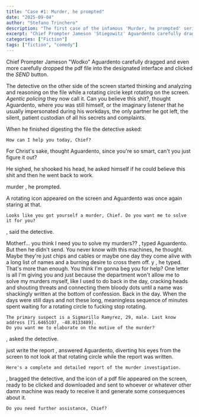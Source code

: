 ```yaml
---
title: "Case #1: Murder, he prompted"
date: "2025-09-04"
author: "Stefano Trinchero"
description: "The first case of the infamous 'Murder, he prompted' series"
excerpt: "Chief Prompter Jameson 'Stiegowitz' Aguardento carefully dragged and even more carefully dropped the pdf file into the designated interface..."
categories: ["Fiction"]
tags: ["fiction", "comedy"]
---
```



Chief Prompter Jameson "Wodko" Aguardento carefully dragged and even more carefully dropped the pdf file into the designated interface and clicked the *SEND* button.

The detective on the other side of the screen started thinking and analyzing and reasoning on the file while a rotating circle kept rotating on the screen. *Agentic policing* they now call it. Can you believe this shit?, thought Aguardento, where *you* was still himself, or the imaginary listener that he usually impersonated during his workdays, the only partner he got left, the silent, patient custodian of all his secrets and complaints.


When he finished digesting the file the detective asked:

```
How can I help you today, Chief? 
```

For Christ's sake, thought Aguardento, since you're so smart, can't you just figure it out?

He sighed, he shooked his head, he asked himself if he could believe this shit and then he went back to work.

<ChatBubble>
murder
</ChatBubble>
, he prompted.

A rotating icon appeared on the screen and Aguardento was once again staring at that. 

```
Looks like you got yourself a murder, Chief. Do you want me to solve it for you?
```
, said the detective.


<ChatBubble>
Motherf... you think I need you to solve my murders??
</ChatBubble>
, typed Aguardento.
But then he didn't send.
You never know with this machines, he thought. Maybe they're just chips and cables or maybe one day they come alive with a long list of names and a burning desire to cross them off.

<ChatBubble>
y
</ChatBubble>
, he typed. That's more than enough. You think I'm gonna beg you for help? One letter is all I'm giving you and just because 
the department won't allow me to solve my murders myself, like I used to do back in the day, cracking heads and shouting threats 
and connecting them bloody dots until a name was shackingly written at the bottom of confession.
Back in the day. When the days were still days and not these long, meaningless sequence of minutes spent waiting for a rotating circle to fucking stop rotating.

```
The primary suspect is a Sigmarillo Ramyrez, 29, male. Last know address [71.6465107, -48.0133489].
Do you want me to elaborate on the motive of the murder?
```
, asked the detective.

<ChatBubble>
just write the report
</ChatBubble>
, answered Aguardento, diverting his eyes from the screen to not look at that rotating circle while the report was written.

```
Here's a complete and detailed report of the murder investigation.
```
, bragged the detective, and the icon of a pdf file appeared on the screen, ready to be clicked and downloaded and 
sent to whoever or whatever other damn machine was ready to receive it and generate some consequences about it.

```
Do you need further assistance, Chief?
```


